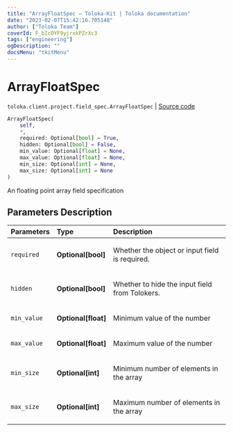 ```yaml
---
title: "ArrayFloatSpec — Toloka-Kit | Toloka documentation"
date: "2023-02-07T15:42:16.705148"
author: ["Toloka Team"]
coverId: F_bIcOYF9yjrxkPZrXc3
tags: ["engineering"]
ogDescription: ""
docsMenu: "tkitMenu"
---
```


# ArrayFloatSpec
`toloka.client.project.field_spec.ArrayFloatSpec` | [Source code](https://github.com/Toloka/toloka-kit/blob/v1.1.3/src/client/project/field_spec.py#L177)

```python
ArrayFloatSpec(
    self,
    *,
    required: Optional[bool] = True,
    hidden: Optional[bool] = False,
    min_value: Optional[float] = None,
    max_value: Optional[float] = None,
    min_size: Optional[int] = None,
    max_size: Optional[int] = None
)
```

An floating point array field specification

## Parameters Description

| Parameters | Type | Description |
| :----------| :----| :-----------|
`required`|**Optional\[bool\]**|<p>Whether the object or input field is required.</p>
`hidden`|**Optional\[bool\]**|<p>Whether to hide the input field from Tolokers.</p>
`min_value`|**Optional\[float\]**|<p>Minimum value of the number</p>
`max_value`|**Optional\[float\]**|<p>Maximum value of the number</p>
`min_size`|**Optional\[int\]**|<p>Minimum number of elements in the array</p>
`max_size`|**Optional\[int\]**|<p>Maximum number of elements in the array</p>